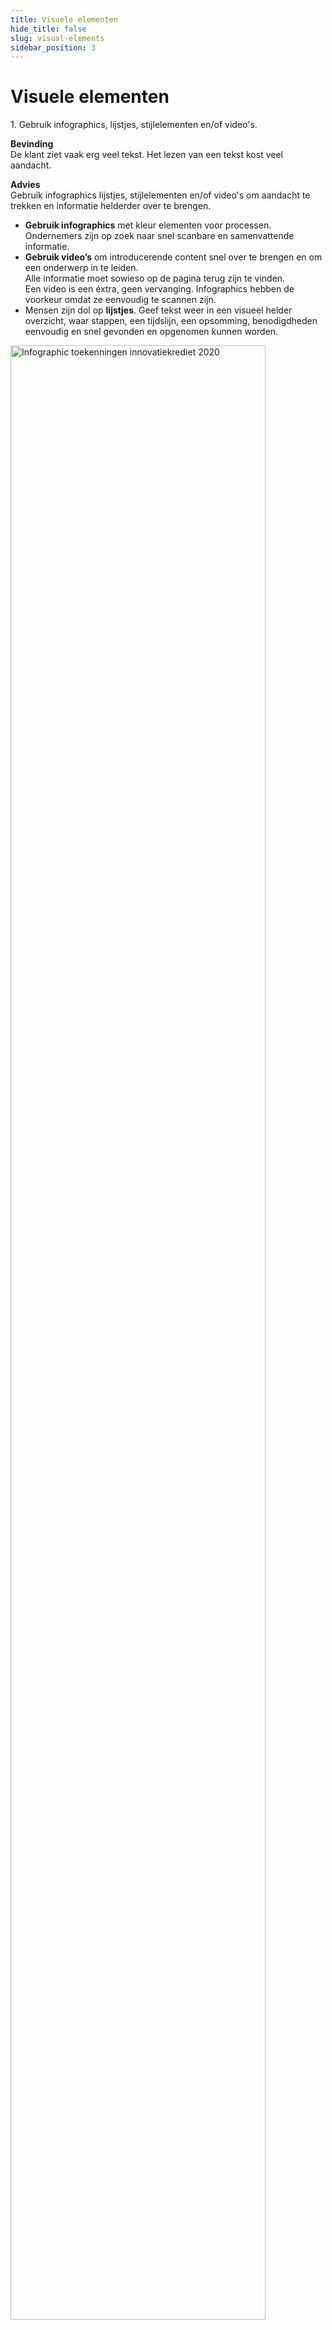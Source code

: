 ```yaml
---
title: Visuele elementen
hide_title: false
slug: visual-elements
sidebar_position: 3
---
```



# Visuele elementen

<Heading type="h2">1. Gebruik infographics, lijstjes, stijlelementen en/of video's.</Heading>

**Bevinding**<br/>
De klant ziet vaak erg veel tekst. Het lezen van een tekst kost veel aandacht.

**Advies**<br/>
Gebruik infographics lijstjes, stijlelementen en/of video's om aandacht te trekken en informatie helderder over te brengen.

- **Gebruik infographics** met kleur elementen voor processen.<br/>
  Ondernemers zijn op zoek naar snel scanbare en samenvattende informatie.
- **Gebruik video’s** om introducerende content snel over te brengen en om een onderwerp in te leiden.<br/>
  Alle informatie moet sowieso op de pagina terug zijn te vinden.<br/>
  Een video is een éxtra, geen vervanging. Infographics hebben de voorkeur omdat ze eenvoudig te scannen zijn.
- Mensen zijn dol op **lijstjes**. Geef tekst weer in een visueel helder overzicht, waar stappen, een tijdslijn, een opsomming, benodigdheden eenvoudig en snel gevonden en opgenomen kunnen worden.

<img src={InfographicSrc} alt="Infographic toekenningen innovatiekrediet 2020" width="90%" />

- **Gebruik kleurelementen, vetgedrukte tekst en symbolen** om de informatie wenselijk en eenvoudig weer te geven.<br/>
  Respondenten hebben een sterke behoefte voor minder tekst en meer visuele begeleiding.
- Geef gebruikers een **visueel overzicht** van het hele traject tijdens de oriëntatiefase.
- Gebruik visuele elementen om belangrijke datums en informatie te
  benadrukken.

<img src={Infographic2Src} alt="Voorbeelden van gebruik kleurelementen, vetgedrukte tekst en symbolen." width="90%" />

